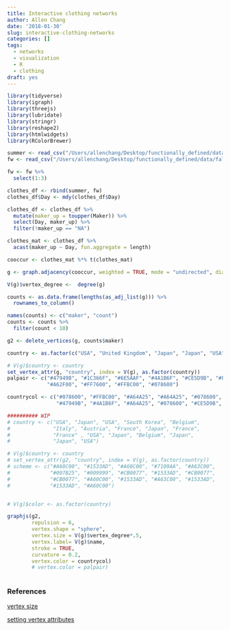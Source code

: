 ```yaml
---
title: Interactive clothing networks
author: Allen Chang
date: '2018-01-30'
slug: interactive-clothing-networks
categories: []
tags:
  - networks
  - visualization
  - R
  - clothing
draft: yes
---
```


```r
library(tidyverse)
library(igraph)
library(threejs)
library(lubridate)
library(stringr)
library(reshape2)
library(htmlwidgets)
library(RColorBrewer)
```

```r
summer <- read_csv("/Users/allenchang/Desktop/functionally_defined/data/summer.csv")
fw <- read_csv("/Users/allenchang/Desktop/functionally_defined/data/fallwinter.csv")

fw <- fw %>%
  select(1:3)

clothes_df <- rbind(summer, fw)
clothes_df$Day <- mdy(clothes_df$Day)
```

```r
clothes_df <- clothes_df %>%
  mutate(maker_up = toupper(Maker)) %>%
  select(Day, maker_up) %>%
  filter(!maker_up == "NA")

clothes_mat <- clothes_df %>%
  acast(maker_up ~ Day, fun.aggregate = length)

cooccur <- clothes_mat %*% t(clothes_mat)

g <- graph.adjacency(cooccur, weighted = TRUE, mode = "undirected", diag = FALSE)
```

```r
V(g)$vertex_degree <-  degree(g)
```

```r
counts <- as.data.frame(lengths(as_adj_list(g))) %>%
  rownames_to_column()

names(counts) <- c("maker", "count")
counts <- counts %>%
  filter(count < 10)

g2 <- delete_vertices(g, counts$maker)
```


```r
country <- as.factor(c("USA", "United Kingdom", "Japan", "Japan", "USA", "USA", "South Korea", "Belgium", "Japan", "Italy", "Austria", "France", "Japan", "USA", "Germany", "Belgium", "France", "France", "France", "USA", "USA", "Sweden", "Canada", "Germany", "Japan", "Belgium", "Japan", "Japan", "USA"))

# V(g)$country <- country
set_vertex_attr(g, "country", index = V(g), as.factor(country))
palpair <- c("#47949B", "#1C366F", "#6E5AAF", "#4A1B6F", "#CE5D9B", "#F66F7C", "#A64A25",
             "#A62F00", "#FF7600", "#FFBC00", "#078600") 

countrycol <- c("#078600", "#FFBC00", "#A64A25", "#A64A25", "#078600", "#078600", "#A62F00", "#1C366F", "#A64A25","#F66F7C",
                "#47949B", "#4A1B6F", "#A64A25", "#078600", "#CE5D9B", "#1C366F", "#4A1B6F", "#4A1B6F", "#4A1B6F", "#078600", "#078600", "#FF7600", "#6E5AAF", "#CE5D9B", "#A64A25", "#1C366F", "#A64A25", "#A64A25", "#078600")

########## WIP
# country <- c("USA", "Japan", "USA", "South Korea", "Belgium",
#              "Italy", "Austria", "France", "Japan", "France",
#              "France" , "USA", "Japan", "Belgium", "Japan",
#              "Japan", "USA")

# V(g)$country <- country
# set_vertex_attr(g2, "country", index = V(g), as.factor(country))
# scheme <- c("#A60C00", "#1533AD", "#A60C00", "#7109AA", "#A63C00",
#             "#007B25", "#009999", "#CB0077", "#1533AD", "#CB0077",
#             "#CB0077", "#A60C00", "#1533AD", "#A63C00", "#1533AD",
#             "#1533AD", "#A60C00")


# V(g)$color <- as.factor(country)
```


```r
graphjs(g2, 
        repulsion = 6, 
        vertex.shape = "sphere",
        vertex.size = V(g)$vertex_degree*.5,
        vertex.label= V(g)$name,
        stroke = TRUE,
        curvature = 0.2,
        vertex.color = countrycol)
        # vertex.color = palpair)
        
```

### References

[vertex size](https://stackoverflow.com/questions/40181355/network-graph-using-r-node-size-based-on-number-of-connected-edges)

[setting vertex attributes](https://stackoverflow.com/questions/36851569/import-of-vertices-attributes-in-igraph-in-r)